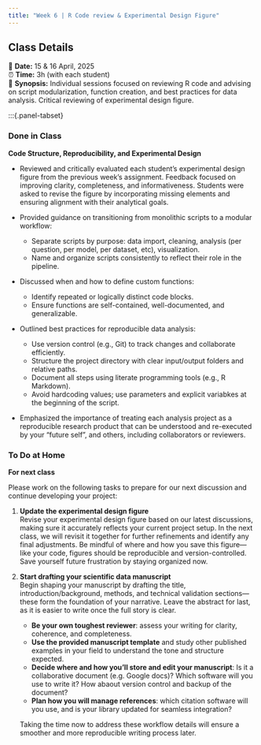 ```yaml
---
title: "Week 6 | R Code review & Experimental Design Figure"
---
```


::: {.callout-note}
## Class Details
📅 **Date:** 15 & 16 April, 2025  
⏰ **Time:** 3h (with each student)   
📖 **Synopsis:** Individual sessions focused on reviewing R code and advising on script modularization, function creation, and best practices for data analysis. Critical reviewing of experimental design figure.     
:::

:::{.panel-tabset}

### Done in Class

**Code Structure, Reproducibility, and Experimental Design**

- Reviewed and critically evaluated each student's experimental design figure from the previous week's assignment. Feedback focused on improving clarity, completeness, and informativeness. Students were asked to revise the figure by incorporating missing elements and ensuring alignment with their analytical goals.

- Provided guidance on transitioning from monolithic scripts to a modular workflow:
  - Separate scripts by purpose: data import, cleaning, analysis (per question, per model, per dataset, etc), visualization.
  - Name and organize scripts consistently to reflect their role in the pipeline.

- Discussed when and how to define custom functions:
  - Identify repeated or logically distinct code blocks.
  - Ensure functions are self-contained, well-documented, and generalizable.

- Outlined best practices for reproducible data analysis:
  - Use version control (e.g., Git) to track changes and collaborate efficiently.
  - Structure the project directory with clear input/output folders and relative paths.
  - Document all steps using literate programming tools (e.g., R Markdown).
  - Avoid hardcoding values; use parameters and explicit variabkes at the beginning of the script.

- Emphasized the importance of treating each analysis project as a reproducible research product that can be understood and re-executed by your "future self", and others, including collaborators or reviewers.


### To Do at Home

**For next class**

Please work on the following tasks to prepare for our next discussion and continue developing your project:

1. **Update the experimental design figure**  
   Revise your experimental design figure based on our latest discussions, making sure it accurately reflects your current project setup. In the next class, we will revisit it together for further refinements and identify any final adjustments. Be mindful of where and how you save this figure—like your code, figures should be reproducible and version-controlled. Save yourself future frustration by staying organized now.

2. **Start drafting your scientific data manuscript**  
   Begin shaping your manuscript by drafting the title, introduction/background, methods, and technical validation sections—these form the foundation of your narrative. Leave the abstract for last, as it is easier to write once the full story is clear.  
   
   - **Be your own toughest reviewer**: assess your writing for clarity, coherence, and completeness.  
   - **Use the provided manuscript template** and study other published examples in your field to understand the tone and structure expected.  
   - **Decide where and how you’ll store and edit your manuscript**: Is it a collaborative document (e.g. Google docs)? Which software will you use to write it? How abaout version control and backup of the document?
   - **Plan how you will manage references**: which citation software will you use, and is your library updated for seamless integration?  
   
   Taking the time now to address these workflow details will ensure a smoother and more reproducible writing process later.

